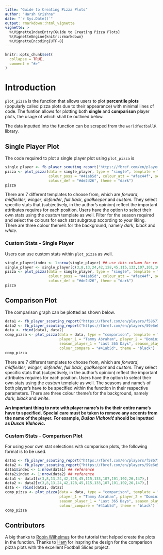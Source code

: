 ```yaml
---
title: "Guide to Creating Pizza Plots"
author: "Harsh Krishna"
date: "`r Sys.Date()`"
output: rmarkdown::html_vignette
vignette: >
  %\VignetteIndexEntry{Guide to Creating Pizza Plots}
  %\VignetteEngine{knitr::rmarkdown}
  %\VignetteEncoding{UTF-8}
---
```


```r
knitr::opts_chunk$set(
  collapse = TRUE,
  comment = "#>"
)
```

# Introduction 

`plot_pizza` is the function that allows users to plot **percentile plots** (popularly called pizza plots due to their appearance) with minimal lines of code.
The funtion allows for plotting both **single** and **comparison** player plots, the usage of which shall be outlined below.

The data inputted into the function can be scraped from the `worldfootballR` library.

## Single Player Plot 

The code required to plot a single player plot using `plot_pizza` is 

```r
single_player <- fb_player_scouting_report("https://fbref.com/en/players/f586779e/Tammy-Abraham", pos_versus = "primary")
pizza <- plot_pizza(data = single_player, type = "single", template = "forward", 
                    colour_poss = "#41ab5d", colour_att = "#fec44f", season = "Last 365 Days", 
                    colour_def = "#de2d26", theme = "dark")
pizza
```

There are 7 different templates to choose from, which are *forward*, *midfielder*, *winger*, *defender*, *full back*, *goalkeeper* and *custom*. 
They select specific stats that (subjectively, in the author's opinion) reflect the important attributes requires for each position.
Users have the option to select their own stats using the *custom* template as well. 
Filter for the season required and select the colours for each stat subgroup according to your liking.
There are three colour theme's for the background, namely *dark*, *black* and *white*.

### Custom Stats - Single Player

Users can use custom stats within `plot_pizza` as well. 

```r
single_player$index <- 1:nrow(single_player) ## use this column for reference in stat selection
single_player <- single_player[c(3,8,13,24,42,128,45,115,133,107,101,102,26,147),]
pizza <- plot_pizza(data = single_player, type = "single", template = "forward", 
                    colour_poss = "#41ab5d", colour_att = "#fec44f", season = "Last 365 Days", 
                    colour_def = "#de2d26", theme = "dark")
pizza
```

## Comparison Plot

The comparison graph can be plotted as shown below.  

```r
data1 <- fb_player_scouting_report("https://fbref.com/en/players/f586779e/Tammy-Abraham", pos_versus = "primary")
data2 <- fb_player_scouting_report("https://fbref.com/en/players/59e6e5bf/Dominic-Calvert-Lewin", pos_versus = "primary")
data <- rbind(data1, data2)
comp_pizza <- plot_pizza(data = data, type = "comparison", template = "forward",
                         player_1 = "Tammy Abraham", player_2 = "Dominic Calvert_Lewin", 
                         season_player_1 = "Last 365 Days", season_player_2 = "Last 365 Days",
                         colour_compare = "#41ab5d", theme = "black")
comp_pizza
```

There are 7 different templates to choose from, which are *forward*, *midfielder*, *winger*, *defender*, *full back*, *goalkeeper* and *custom*. 
They select specific stats that (subjectively, in the author's opinion) reflect the important attributes requires for each position.
Users have the option to select their own stats using the *custom* template as well. 
The seasons and name's of both player's have to be specified within the function in their respective parameters. 
There are three colour theme's for the background, namely *dark*, *black* and *white*.

**An important thing to note with player name's is the their entire name's have to specified.** 
**Special care must be taken to remove any accents from the name of the player.** 
**For example, *Dušan Vlahović* should be inputted as *Dusan Vlahovic*.**

### Custom Stats - Comparison Plot

For using your own stat selections with comparison plots, the following format is to be used.

```r
data1 <- fb_player_scouting_report("https://fbref.com/en/players/f586779e/Tammy-Abraham", pos_versus = "primary")
data2 <- fb_player_scouting_report("https://fbref.com/en/players/59e6e5bf/Dominic-Calvert-Lewin", pos_versus = "primary")
data1$index <- 1:nrow(data1) ## reference
data2$index <- 1:nrow(data2) ## reference
data1 <- data1[c(3,8,13,24,42,128,45,115,133,107,101,102,26,147),]
data2 <- data2[c(3,8,13,24,42,128,45,115,133,107,101,102,26,147),]
data <- rbind(data1, data2)
comp_pizza <- plot_pizza(data = data, type = "comparison", template = "forward",
                         player_1 = "Tammy Abraham", player_2 = "Dominic Calvert-Lewin", 
                         season_player_1 = "Last 365 Days", season_player_2 = "Last 365 Days",
                         colour_compare = "#41ab5d", theme = "black")
comp_pizza
```

## Contributors

A big thanks to [Robin Wilhelmus](https://twitter.com/RobinWilhelmus) for the tutorial that helped create the plots in the function. 
Thanks to [Ham](https://twitter.com/DyslexicDdue) for inspring the design for the comparison pizza plots with the excellent Football Slices project.

